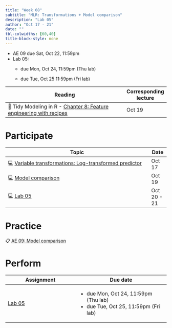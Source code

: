 ```yaml
---
title: "Week 08"
subtitle: "MLR: Transformations + Model comparison"
description: "Lab 05"
author: "Oct 17 - 21"
date: ""
tbl-colwidths: [60,40]
title-block-style: none
---
```


::: callout-important
-   AE 09 due Sat, Oct 22, 11:59pm
-   Lab 05:
    -   due Mon, Oct 24, 11:59pm (Thu lab)

    -   due Tue, Oct 25 11:59pm (Fri lab)
:::

| Reading                                                                                                  | Corresponding lecture |
|----------------------------------------------------------------------------------------------------------|-----------------------|
| 📖 Tidy Modeling in R - [Chapter 8: Feature engineering with recipes](https://www.tmwr.org/recipes.html) | Oct 19                |

# Participate

| Topic                                                                                          | Date        |
|------------------------------------------------------------------------------------------------|-------------|
| 💻 [Variable transformations: Log-transformed predictor](../slides/14-transform-predictor.qmd) | Oct 17      |
| 💻 [Model comparison](../slides/15-model-comparison.qmd)                                       | Oct 19      |
| 💻 [Lab 05](../slides/lab-05.qmd)                                                              | Oct 20 - 21 |

# Practice

📋 [AE 09: Model comparison](https://sta210-fa22.netlify.app/ae/ae-09-model-comparison.html)

# Perform

+------------------------------+----------------------------------------+
| Assignment                   | Due date                               |
+==============================+========================================+
| [Lab 05](../labs/lab-05.qmd) | -   due Mon, Oct 24, 11:59pm (Thu lab) |
|                              | -   due Tue, Oct 25, 11:59pm (Fri lab) |
+------------------------------+----------------------------------------+
